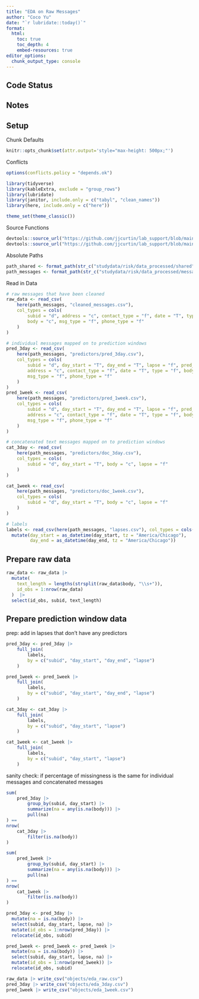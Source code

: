 ```yaml
---
title: "EDA on Raw Messages"
author: "Coco Yu"
date: "`r lubridate::today()`"
format: 
  html:
    toc: true 
    toc_depth: 4
    embed-resources: true
editor_options: 
  chunk_output_type: console
---
```


## Code Status

## Notes

## Setup

Chunk Defaults
```r
knitr::opts_chunk$set(attr.output='style="max-height: 500px;"')
```

Conflicts
```r
options(conflicts.policy = "depends.ok")
```

```r
library(tidyverse)
library(kableExtra, exclude = "group_rows")
library(lubridate)
library(janitor, include.only = c("tabyl", "clean_names"))
library(here, include.only = c("here"))

theme_set(theme_classic())
```

Source Functions
```r
devtools::source_url("https://github.com/jjcurtin/lab_support/blob/main/format_path.R?raw=true")
devtools::source_url("https://github.com/jjcurtin/lab_support/blob/main/fun_eda.R?raw=true")
```

Absolute Paths 
```r
path_shared <- format_path(str_c("studydata/risk/data_processed/shared"))
path_messages <- format_path(str_c("studydata/risk/data_processed/messages"))
```

Read in Data 
```r
# raw messages that have been cleaned
raw_data <- read_csv(
    here(path_messages, "cleaned_messages.csv"),
    col_types = cols(
        subid = "d", address = "c", contact_type = "f", date = "T", type = "f", 
        body = "c", msg_type = "f", phone_type = "f"
    )
)

# individual messages mapped on to prediction windows
pred_3day <- read_csv(
    here(path_messages, "predictors/pred_3day.csv"),
    col_types = cols(
        subid = "d", day_start = "T", day_end = "T", lapse = "f", pred_onset = "T",
        address = "c", contact_type = "f", date = "T", type = "f", body = "c",
        msg_type = "f", phone_type = "f"
    )
)
pred_1week <- read_csv(
    here(path_messages, "predictors/pred_1week.csv"),
    col_types = cols(
        subid = "d", day_start = "T", day_end = "T", lapse = "f", pred_onset = "T",
        address = "c", contact_type = "f", date = "T", type = "f", body = "c",
        msg_type = "f", phone_type = "f"
    )
)

# concatenated text messages mapped on to prediction windows
cat_3day <- read_csv(
    here(path_messages, "predictors/doc_3day.csv"),
    col_types = cols(
        subid = "d", day_start = "T", body = "c", lapse = "f"
    )
)

cat_1week <- read_csv(
    here(path_messages, "predictors/doc_1week.csv"),
    col_types = cols(
        subid = "d", day_start = "T", body = "c", lapse = "f"
    )
)

# labels
labels <- read_csv(here(path_messages, "lapses.csv"), col_types = cols()) |> 
  mutate(day_start = as_datetime(day_start, tz = "America/Chicago"),
         day_end = as_datetime(day_end, tz = "America/Chicago"))
```

## Prepare raw data

```r
raw_data <- raw_data |> 
  mutate(
    text_length = lengths(strsplit(raw_data$body, "\\s+")),
    id_obs = 1:nrow(raw_data)
  )  |> 
  select(id_obs, subid, text_length)
```

## Prepare prediction window data

prep: add in lapses that don't have any predictors
```r
pred_3day <- pred_3day |> 
    full_join(
        labels,
        by = c("subid", "day_start", "day_end", "lapse")
    )

pred_1week <- pred_1week |> 
    full_join(
        labels,
        by = c("subid", "day_start", "day_end", "lapse")
    )

cat_3day <- cat_3day |> 
    full_join(
        labels,
        by = c("subid", "day_start", "lapse")
    )

cat_1week <- cat_1week |> 
    full_join(
        labels,
        by = c("subid", "day_start", "lapse")
    )
```

sanity check: if percentage of missingness is the same for individual messages and concatenated messages
```r
sum(
    pred_3day |> 
        group_by(subid, day_start) |> 
        summarize(na = any(is.na(body))) |> 
        pull(na)
) == 
nrow(
    cat_3day |> 
        filter(is.na(body))
)

sum(
    pred_1week |> 
        group_by(subid, day_start) |> 
        summarize(na = any(is.na(body))) |> 
        pull(na)
) == 
nrow(
    cat_1week |> 
        filter(is.na(body))
)

```

```r
pred_3day <- pred_3day |> 
  mutate(na = is.na(body)) |> 
  select(subid, day_start, lapse, na) |> 
  mutate(id_obs = 1:nrow(pred_3day)) |> 
  relocate(id_obs, subid)

pred_1week <- pred_1week <- pred_1week |> 
  mutate(na = is.na(body)) |> 
  select(subid, day_start, lapse, na) |> 
  mutate(id_obs = 1:nrow(pred_1week)) |> 
  relocate(id_obs, subid)
```

```r
raw_data |> write_csv("objects/eda_raw.csv")
pred_3day |> write_csv("objects/eda_3day.csv")
pred_1week |> write_csv("objects/eda_1week.csv")
```



